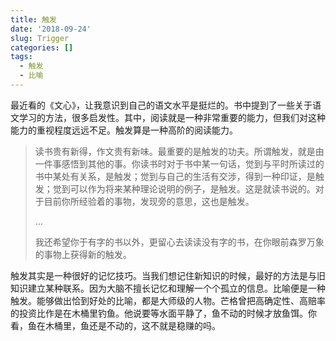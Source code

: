 ```yaml
---
title: 触发
date: '2018-09-24'
slug: Trigger
categories: []
tags:
  - 触发
  - 比喻
---
```




最近看的《文心》，让我意识到自己的语文水平是挺烂的。书中提到了一些关于语文学习的方法，很多启发性。其中，阅读就是一种非常重要的能力，但我们对这种能力的重视程度远远不足。触发算是一种高阶的阅读能力。

>读书贵有新得，作文贵有新味。最重要的是触发的功夫。所谓触发，就是由一件事感悟到其他的事。你读书时对于书中某一句话，觉到与平时所读过的书中某处有关系，是触发；觉到与自己的生活有交涉，得到一种印证，是触发；觉到可以作为将来某种理论说明的例子，是触发。这是就读书说的。对于目前你所经验着的事物，发现旁的意思，这也是触发。
>
>...
>
>我还希望你于有字的书以外，更留心去读读没有字的书，在你眼前森罗万象的事物上获得新的触发。

触发其实是一种很好的记忆技巧。当我们想记住新知识的时候，最好的方法是与旧知识建立某种联系。因为大脑不擅长记忆和理解一个个孤立的信息。比喻便是一种触发。能够做出恰到好处的比喻，都是大师级的人物。芒格曾把高确定性、高赔率的投资比作是在木桶里钓鱼。他说要等水面平静了，鱼不动的时候才放鱼饵。你看，鱼在木桶里，鱼还是不动的，这不就是稳赚的吗。
